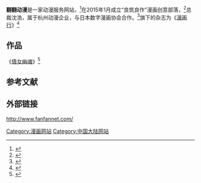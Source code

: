 '''翻翻动漫'''是一家动漫服务网站，<ref>{{Cite news|url=http://newseed.pedaily.cn/company/39127|title=翻翻动漫_创业公司_|language=zh-cn|publisher=新芽|author=|date=|accessdate=2016-03-11|archive-url=https://web.archive.org/web/20160311190533/http://newseed.pedaily.cn/company/39127|archive-date=2016-03-11|dead-url=yes}}</ref>在2015年1月成立“良筑良作”漫画创意部落，<ref>{{Cite news|url=http://hzdaily.hangzhou.com.cn/hzrb/html/2016-02/25/content_2202207.htm|title=翻翻动漫_创业公司_|language=zh-cn|publisher=新芽|author=|date=|accessdate=2016-03-11}}</ref>总裁沈浩，属于杭州动漫企业，与日本数字漫画协会合作。<ref>{{Cite news|url=http://cul.022net.com/2016/194/8/0223112033151820.html|title=“国漫”日本数字漫画大赛获奖：“国产”二次元 励志且文艺|language=zh-cn|publisher=人民网|author=|date=2016-02-23|accessdate=2016-03-11}}</ref>旗下的杂志为《[[漫画行|漫画行]]》<ref>{{Cite news|url=http://acg.178.com/201512/244248721909.html|title=47年首部登陆《周刊少年JUMP》的原创国漫是如何炼成的|language=zh-cn|publisher=178动漫频道|author=|date=2015-12-16|accessdate=2016-03-11|archive-url=https://web.archive.org/web/20160311193145/http://acg.178.com/201512/244248721909.html|archive-date=2016-03-11|dead-url=yes}}</ref>

==作品==
《[[倩女幽魂|倩女幽魂]]》<ref>{{Cite news|url=http://games.sina.com.cn/o/n/2015-11-30/fxmazmz9012501.shtml|title=倩女新漫画获新星杯漫画大赛条漫大奖_网络游戏-官方|language=zh-cn|publisher=新浪|author=|date=2015-11-30|accessdate=2016-03-11}}</ref>

== 参考文献 ==
{{Reflist}}

== 外部链接 ==
http://www.fanfannet.com/

{{中国漫画平台}}

[[Category:漫画网站|Category:漫画网站]]
[[Category:中国大陆网站|Category:中国大陆网站]]